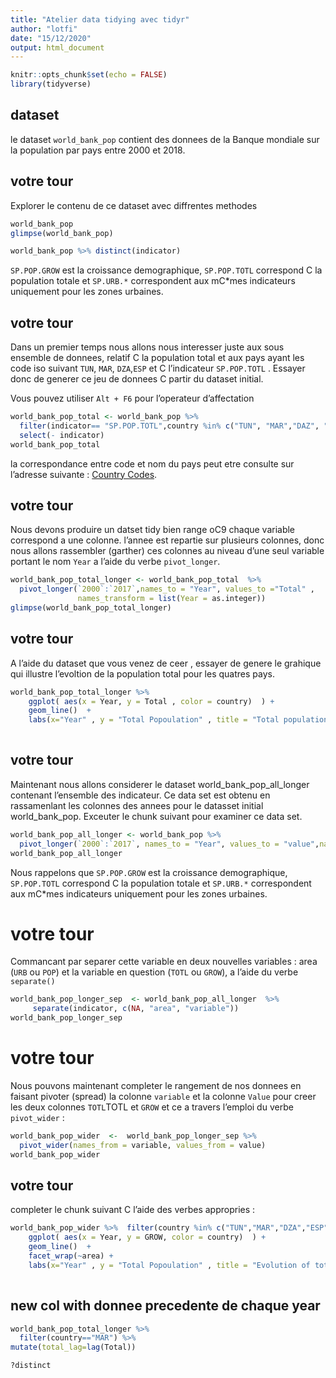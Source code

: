 ```yaml
---
title: "Atelier data tidying avec tidyr"
author: "lotfi"
date: "15/12/2020"
output: html_document
---
```


```r
knitr::opts_chunk$set(echo = FALSE)
library(tidyverse)
```


## dataset

le dataset `world_bank_pop` contient des donnees de la Banque mondiale sur la
population par pays entre 2000 et 2018.

## votre tour
Explorer le contenu de ce dataset avec diffrentes methodes
```r
world_bank_pop
glimpse(world_bank_pop)
```

```r
world_bank_pop %>% distinct(indicator)
```

`SP.POP.GROW` est la croissance demographique, `SP.POP.TOTL` correspond C  la
population totale et `SP.URB.*` correspondent aux mC*mes indicateurs uniquement
pour les zones urbaines.


## votre tour
Dans un premier temps nous allons nous interesser juste aux sous ensemble de donnees, relatif C  la population total et aux pays ayant les code iso suivant `TUN `, ` MAR`, `DZA`,`ESP` et C  l'indicateur `SP.POP.TOTL` .
Essayer donc de generer ce jeu de donnees C  partir du dataset initial. 

Vous pouvez utiliser `Alt + F6` pour l'operateur d'affectation

```r
world_bank_pop_total <- world_bank_pop %>% 
  filter(indicator== "SP.POP.TOTL",country %in% c("TUN", "MAR","DAZ", "ESP") ) %>%
  select(- indicator) 
world_bank_pop_total  
```



la correspondance entre code et nom du pays peut etre consulte sur l'adresse suivante :
[Country  Codes](https://wits.worldbank.org/wits/wits/witshelp/content/codes/country_codes.htm "Country Codes - worldbank").


## votre tour 
Nous devons  produire un datset tidy bien range  oC9 chaque variable correspond a  une colonne. 
l'annee est repartie sur plusieurs colonnes, donc nous allons rassembler (garther) ces colonnes au niveau d'une seul variable portant le nom `Year` a l'aide du verbe `pivot_longer`.
```r
world_bank_pop_total_longer <- world_bank_pop_total  %>% 
  pivot_longer(`2000`:`2017`,names_to = "Year", values_to ="Total" ,
               names_transform = list(Year = as.integer))  
glimpse(world_bank_pop_total_longer)

```



## votre tour 
A l'aide du dataset que vous venez de ceer , essayer de genere le grahique qui illustre l'evoltion de la population total pour les quatres pays.  
```r
world_bank_pop_total_longer %>% 
    ggplot( aes(x = Year, y = Total , color = country)  ) + 
    geom_line()  +
    labs(x="Year" , y = "Total Popoulation" , title = "Total population Evolution " )
  
```


## votre tour  
Maintenant nous allons considerer le dataset  world_bank_pop_all_longer contenant l'ensemble des indicateur. Ce data set est obtenu en rassamenlant les colonnes des annees pour le datasset initial world_bank_pop. Exceuter le chunk suivant pour examiner ce data set.

```r
world_bank_pop_all_longer <- world_bank_pop %>%
  pivot_longer(`2000`:`2017`, names_to = "Year", values_to = "value",names_transform = list(Year = as.integer)) 
world_bank_pop_all_longer
```


Nous rappelons que `SP.POP.GROW` est la croissance demographique, `SP.POP.TOTL` correspond C  la population totale et `SP.URB.*` correspondent aux mC*mes indicateurs uniquement
pour les zones urbaines.


# votre tour
Commancant par separer cette variable en  deux nouvelles variables : area (`URB` ou `POP`) et la variable en question (`TOTL` ou `GROW`),  a l'aide du verbe `separate()`

```r
world_bank_pop_longer_sep  <- world_bank_pop_all_longer  %>%
     separate(indicator, c(NA, "area", "variable"))
world_bank_pop_longer_sep
```



# votre tour 
Nous pouvons maintenant completer le rangement de nos donnees en faisant pivoter (spread) la colonne `variable ` et la colonne `Value`  pour creer  les deux colonnes `TOTL`TOTL et `GROW` et ce a travers l'emploi du verbe  `pivot_wider` :

```r
world_bank_pop_wider  <-  world_bank_pop_longer_sep %>%
  pivot_wider(names_from = variable, values_from = value)
world_bank_pop_wider
```


## votre tour 
completer  le chunk suivant C  l'aide des verbes appropries :       
```r
world_bank_pop_wider %>%  filter(country %in% c("TUN","MAR","DZA","ESP") ) %>% 
    ggplot( aes(x = Year, y = GROW, color = country)  ) + 
    geom_line()  +
    facet_wrap(~area) +
    labs(x="Year" , y = "Total Popoulation" , title = "Evolution of total population" )
  
```
## new col with donnee precedente de chaque year

```r
world_bank_pop_total_longer %>%
  filter(country=="MAR") %>%
mutate(total_lag=lag(Total))
```


```r
?distinct
```

